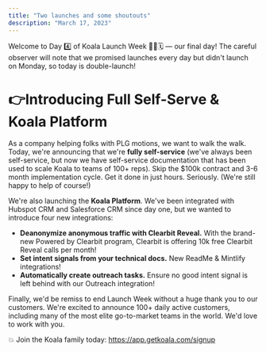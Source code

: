 ```yaml
---
title: "Two launches and some shoutouts"
description: "March 17, 2023"
---
```


Welcome to Day 4️⃣ of Koala Launch Week 🐨🚀🗓️ — our final day! The careful observer will note that we promised launches every day but didn't launch on Monday, so today is double-launch!

# 👉Introducing Full Self-Serve & Koala Platform

As a company helping folks with PLG motions, we want to walk the walk. Today, we're announcing that we're **fully self-service** (we've always been self-service, but now we have self-service documentation that has been used to scale Koala to teams of 100+ reps). Skip the $100k contract and 3-6 month implementation cycle. Get it done in just hours. Seriously. (We're still happy to help of course!)

We're also launching the **Koala Platform**. We've been integrated with Hubspot CRM and Salesforce CRM since day one, but we wanted to introduce four new integrations:

- **Deanonymize anonymous traffic with Clearbit Reveal.** With the brand-new Powered by Clearbit program, Clearbit is offering 10k free Clearbit Reveal calls per month!
- **Set intent signals from your technical docs.** New ReadMe & Mintlify integrations!
- **Automatically create outreach tasks.** Ensure no good intent signal is left behind with our Outreach integration!

Finally, we'd be remiss to end Launch Week without a huge thank you to our customers. We're excited to announce 100+ daily active customers, including many of the most elite go-to-market teams in the world. We'd love to work with you.

💥 Join the Koala family today: https://app.getkoala.com/signup
